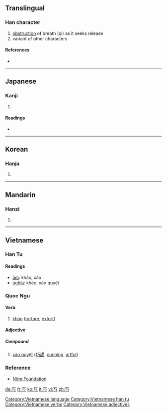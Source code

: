 ==Translingual==

===Han character===
{{Han char|rn=1|rad=一|as=01|sn=2|four=|canj=一女尸 (MVS)}}

# [[obstruction]] of breath (qi) as it seeks release
# variant of other characters

====References====
* {{Han ref|kx=0075.050|dkj=00003|hdz=10004.010|uh=4E02|ud=19970}}

----

==Japanese==

===Kanji===
{{ja-kanji|grade=|rs=一01}}

# {{defn|Japanese}}

====Readings====
* {{ja-readings|on=[[こう]] (kō)|kun=[[さまたげられる]] (samatagerareru)}}

----

==Korean==

===Hanja===
{{ko-hanja|hangeul=교|rv=gyo|mr=kyo}}

# {{defn|Korean}}

----

==Mandarin==

===Hanzi===
{{cmn-hanzi|pin=[[kǎo]] ([[kao3]]), [[qiǎo]] ([[qiao3]]), [[yú]] ([[yu2]])|wg=k'ao<sup>3</sup>, ch'iao<sup>3</sup>, yü<sup>2</sup>}}

# {{defn|Mandarin}}

----
==Vietnamese==
===Han Tu===
{{vi-hantu}}
====Readings====
*[[音読|âm]]: khảo, xảo
*[[意義|nghĩa]]: khảo, xảo quyệt
===Quoc Ngu===
====Verb====
# [[khảo]] ([[torture]], [[extort]])
====Adjective====
=====Compound=====
# [[xảo quyệt]] ([[巧譎]], [[cunning]], [[artful]])
===Reference===
*[http://nomfoundation.org/nomdb/lookup.php Nôm Foundation]
[[Category:Vietnamese language]]
[[Category:Vietnamese han tu]]
[[Category:Vietnamese verbs]]
[[Category:Vietnamese adjectives]]

[[de:丂]]
[[fr:丂]]
[[ko:丂]]
[[it:丂]]
[[vi:丂]]
[[zh:丂]]